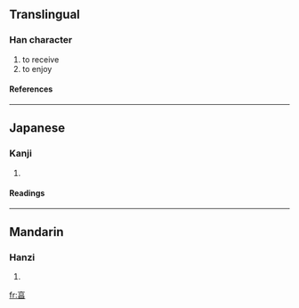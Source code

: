 {{see|享}}<!-- may be replaced by zh-forms -->

==Translingual==
===Han character===
{{Han char|rad=亠|as=07|sn=9|four=|canj=卜口日 (YRA)}}
# to receive
# to enjoy
====References====
{{Han ref|kx=0089.050|dkj=00305|dj=0188.110|hdz=10285.050|uh=4EAF|ud=20143}}
----
==Japanese==
===Kanji===
{{ja-kanji|grade=|rs=亠07}}
# {{defn|Japanese}}
====Readings====
{{ja-readings|on=[[きょう]] (kyō), [[こう]] (kō)|kun=}}
----
==Mandarin==
===Hanzi===
{{cmn-hanzi|pin=[[xiǎng]] (xiang3)|wg=hsiang<sup>3</sup>}}
# {{defn|Mandarin}}

[[fr:亯]]